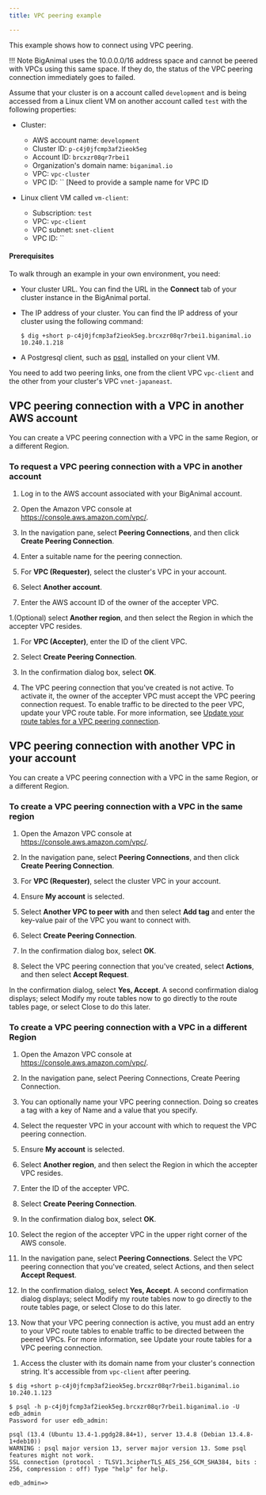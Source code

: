 ```yaml
---
title: VPC peering example

---
```


This example shows how to connect using VPC peering. 

!!! Note
    BigAnimal uses the 10.0.0.0/16 address space and cannot be peered with VPCs using this same space. If they do, the status of the VPC peering connection immediately goes to failed. 

Assume that your cluster is on a account called `development` and is being accessed from a Linux client VM on another account called `test` with the following properties:

-   Cluster:
    -   AWS account name: `development`
    -   Cluster ID: `p-c4j0jfcmp3af2ieok5eg` 
    -   Account ID: `brcxzr08qr7rbei1` 
    -   Organization's domain name: `biganimal.io` 
    -   VPC: `vpc-cluster`
    -   VPC ID: ``
 [Need to provide a sample name for VPC ID


-   Linux client VM called `vm-client`:
    -   Subscription: `test`
    -   VPC: `vpc-client`
    -   VPC subnet: `snet-client`
    -   VPC ID: ``
    <!-- Need to provide a sample name for VPC ID -->


#### Prerequisites

To walk through an example in your own environment, you need:

-   Your cluster URL. You can find the URL in the **Connect** tab of your cluster instance in the BigAnimal portal.
-   The IP address of your cluster. You can find the IP address of your cluster using the following command:

    ```
    $ dig +short p-c4j0jfcmp3af2ieok5eg.brcxzr08qr7rbei1.biganimal.io 
    10.240.1.218
    ```
-   A Postgresql client, such as [psql](https://www.postgresql.org/download/), installed on your client VM.

You need to add two peering links, one from the client VPC `vpc-client` and the other from your cluster's VPC `vnet-japaneast`. 

## VPC peering connection with a VPC in another AWS account

You can create a VPC peering connection with a VPC in the same Region, or a different Region.

### To request a VPC peering connection with a VPC in another account

1. Log in to the AWS account associated with your BigAnimal account.

1. Open the Amazon VPC console at https://console.aws.amazon.com/vpc/.

1. In the navigation pane, select **Peering Connections**, and then click **Create Peering Connection**.

1. Enter a suitable name for the peering connection.

1. For **VPC (Requester)**, select the cluster's VPC in your account.

1. Select **Another account**.

1. Enter the AWS account ID of the owner of the accepter VPC.

1.(Optional) select **Another region**, and then select the Region in which the accepter VPC resides.
 
1. For **VPC (Accepter)**, enter the ID of the client VPC.

1. Select **Create Peering Connection**.

1. In the confirmation dialog box, select **OK**.

1. The VPC peering connection that you've created is not active. To activate it, the owner of the accepter VPC must accept the VPC peering connection request. To enable traffic to be directed to the peer VPC, update your VPC route table. For more information, see [Update your route tables for a VPC peering connection](https://docs.aws.amazon.com/vpc/latest/peering/vpc-peering-routing.html).

## VPC peering connection with another VPC in your account 

You can create a VPC peering connection with a VPC in the same Region, or a different Region.

### To create a VPC peering connection with a VPC in the same region

1. Open the Amazon VPC console at https://console.aws.amazon.com/vpc/.

1. In the navigation pane, select **Peering Connections**, and then click **Create Peering Connection**.

1. For **VPC (Requester)**, select the cluster VPC in your account.

1. Ensure **My account** is selected. 
 
1. Select **Another VPC to peer with** and then select **Add tag** and enter the key-value pair of the VPC you want to connect with.

1. Select **Create Peering Connection**.

1. In the confirmation dialog box, select **OK**.

1. Select the VPC peering connection that you've created, select **Actions**, and then select **Accept Request**.

 In the confirmation dialog, select **Yes, Accept**. A second confirmation dialog displays; select Modify my route tables now to go directly to the route tables page, or select Close to do this later.

 <!-- Is there any recommendation for the user here? -->

### To create a VPC peering connection with a VPC in a different Region

1. Open the Amazon VPC console at https://console.aws.amazon.com/vpc/.

1. In the navigation pane, select Peering Connections, Create Peering Connection.

1. You can optionally name your VPC peering connection. Doing so creates a tag with a key of Name and a value that you specify.

1. Select the requester VPC in your account with which to request the VPC peering connection.

1. Ensure **My account** is selected.

1. Select **Another region**, and then select the Region in which the accepter VPC resides.

1. Enter the ID of the accepter VPC.

1. Select **Create Peering Connection**.

1. In the confirmation dialog box, select **OK**.

1. Select the region of the accepter VPC in the upper right corner of the AWS console.

1. In the navigation pane, select **Peering Connections**. Select the VPC peering connection that you've created, select Actions, and then select **Accept Request**.

1. In the confirmation dialog, select **Yes, Accept**. A second confirmation dialog displays; select Modify my route tables now to go directly to the route tables page, or select Close to do this later.
 
1. Now that your VPC peering connection is active, you must add an entry to your VPC route tables to enable traffic to be directed between the peered VPCs. For more information, see Update your route tables for a VPC peering connection.
 <!-- Is there any specific recommendation for the user here? -->

1. Access the cluster with its domain name from your cluster's connection string. It's accessible from `vpc-client` after peering.

```
$ dig +short p-c4j0jfcmp3af2ieok5eg.brcxzr08qr7rbei1.biganimal.io 
10.240.1.123 
      
$ psql -h p-c4j0jfcmp3af2ieok5eg.brcxzr08qr7rbei1.biganimal.io -U edb_admin      
Password for user edb_admin: 

psql (13.4 (Ubuntu 13.4-1.pgdg28.84+1), server 13.4.8 (Debian 13.4.8-1+deb10)) 
WARNING : psql major version 13, server major version 13. Some psql features might not work. 
SSL connection (protocol : TLSV1.3cipherTLS_AES_256_GCM_SHA384, bits : 256, compression : off) Type "help" for help. 

edb_admin=>

```

<!-- Any change in these commands? -->



